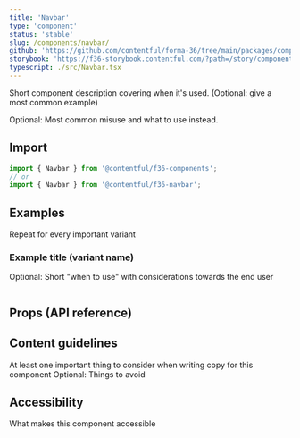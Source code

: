 ```yaml
---
title: 'Navbar'
type: 'component'
status: 'stable'
slug: /components/navbar/
github: 'https://github.com/contentful/forma-36/tree/main/packages/components/navbar'
storybook: 'https://f36-storybook.contentful.com/?path=/story/components-navbar--default'
typescript: ./src/Navbar.tsx
---
```


Short component description covering when it's used.
(Optional: give a most common example)

Optional: Most common misuse and what to use instead.

## Import

```jsx static=true
import { Navbar } from '@contentful/f36-components';
// or
import { Navbar } from '@contentful/f36-navbar';
```

## Examples

Repeat for every important variant

### Example title (variant name)

Optional: Short "when to use" with considerations towards the end user

```jsx file=../examples/NavbarExample.tsx

```

## Props (API reference)

<PropsTable of="Navbar" />

## Content guidelines

At least one important thing to consider when writing copy for this component
Optional: Things to avoid

## Accessibility

What makes this component accessible
